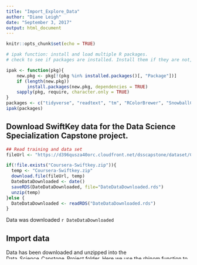 ```yaml
---
title: "Import_Explore_Data"
author: "Diane Leigh"
date: "September 3, 2017"
output: html_document
---
```


```r
knitr::opts_chunk$set(echo = TRUE)

# ipak function: install and load multiple R packages.
# check to see if packages are installed. Install them if they are not, then load them into the R session.

ipak <- function(pkg){
    new.pkg <- pkg[!(pkg %in% installed.packages()[, "Package"])]
    if (length(new.pkg)) 
        install.packages(new.pkg, dependencies = TRUE)
    sapply(pkg, require, character.only = TRUE)
}
packages <- c("tidyverse", "readtext", "tm", "RColorBrewer", "SnowballC", "RWeka", "RWekajars", "NLP", "openNLP","stringi", "rJava", "R.utils", "stringr", "tidytext", "scales")
ipak(packages)

```
## Download SwiftKey data for the Data Science Specialization Capstone project.

```r
## Read training and data set
fileUrl <- "https://d396qusza40orc.cloudfront.net/dsscapstone/dataset/Coursera-SwiftKey.zip"

if(!file.exists("Coursera-Swiftkey.zip")){
  temp <- "Coursera-Swiftkey.zip"
  download.file(fileUrl, temp)
  DateDataDownloaded <- date()
  saveRDS(DateDataDownloaded, file="DateDataDownloaded.rds")
  unzip(temp)
}else {
  DateDataDownloaded <- readRDS("DateDataDownloaded.rds")
} 

```

Data was downloaded `r DateDataDownloaded`

## Import data

Data has been downloaded and unzipped into the Data_Science_Capstone_Project folder. Here we use the rbinom function to sample 2% of the lines in each file for exploratory analysis.

```r
if(!file.exists("./datafiles/cordata.RData")){
  ds <- DirSource("./final/en_US")
  drfnm <- dir("./final/en_US")
  flInfo <- data.frame()
  sampInfo <- data.frame()
    j=0
  for(i in drfnm) {
    j=j+1
    flInfo[j,1] <- drfnm[j]
    flInfo[j,2] <- file.info(ds$filelist[j])$size / 1024^2 # Megabytes
    fnm <- file(ds$filelist[j], open="rb")
    y <- readLines(fnm, encoding = "UTF-8", skipNul=TRUE)
    flInfo[j,3] <- length(y)
    close(fnm)
    set.seed(3948)
    x <- y[rbinom(n = length(y), size = 1, prob = 0.02) == 1]
    flInfo[j,4] <- sum(stri_count_words(y))
    flInfo[j,5] <- max(nchar(y))
    if (grepl(".blog.*", i)){
      assign("blogs",x) 
      sampInfo[j,1] <- "blogs"
    }
    else if (grepl(".news.*", i)){
      assign("news",x)
      sampInfo[j,1] <- "news"
    }
    else if (grepl(".twitter.*", i)){
      assign("twitter",x) 
      sampInfo[j,1] <- "twitter"
    }
    sampInfo[j,2] <- length(x)
    sampInfo[j,3] <- sum(stri_count_words(x))
    sampInfo[j,4] <- max(nchar(x))
  }
  colnames(flInfo) <- c("File_Name", "Size_(MB)", "Num_of_Lines", "Num_of_Words", "Max_Characters")
  colnames(sampInfo) <- c("File_Name", "Num_of_Lines", "Num_of_Words", "Max_Characters")
  #combine sampled lines from blogs, news and twitter into one corpus
  cordata <- c(blogs, news, twitter)
  #save the data sampled data to RData files
  mkdirs("datafiles")
  saveRDS(blogs, "./datafiles/blogs.RData")
  saveRDS(news, "./datafiles/news.RData")
  saveRDS(twitter, "./datafiles/twitter.RData")
  saveRDS(cordata, "./datafiles/cordata.RData")
  saveRDS(flInfo, file = "./datafiles/flInfo.RData")
  saveRDS(sampInfo, file = "./datafiles/sampInfo.RData")
  # clean environment
  rm(drfnm, ds, fnm, i, j, x, y)
}else {
  cordata <- readRDS("./datafiles/cordata.RData")
  blogs <- readRDS("./datafiles/blogs.RData")
  news <- readRDS("./datafiles/news.RData")
  twitter <- readRDS("./datafiles/twitter.RData")
  flInfo <- readRDS("./datafiles/flInfo.RData")
  sampInfo <- readRDS("./datafiles/sampInfo.RData")
}

```

```r
# convert variables to data frames, one line per row
blogs_df <- data_frame(text = blogs) %>% mutate(linenumber = row_number())
news_df <- data_frame(text = news) %>% mutate(linenumber = row_number())
twitter_df <- data_frame(text = twitter) %>% mutate(linenumber = row_number())

# convert variables to one word per line (tokenization)
data("stop_words")
tidy_blog <- blogs_df %>% unnest_tokens(word, text) %>% anti_join(stop_words)
tidy_news <- news_df %>% unnest_tokens(word, text) %>% anti_join(stop_words)
tidy_twitter <- twitter_df %>% unnest_tokens(word,text)%>%anti_join(stop_words) 
```


```r
# plot word frequencies
blog_frq <- tidy_blog %>% count(word, sort = TRUE) %>% filter(n > 600) %>%
  mutate(word = reorder(word, n)) %>% ggplot(aes(word, n)) + geom_col() +
  xlab(NULL) + ggtitle("The most common words in our blog sample") +
  coord_flip()

news_frq <- tidy_news %>% count(word, sort = TRUE) %>% filter(n > 600) %>%
  mutate(word = reorder(word, n)) %>% ggplot(aes(word, n)) + geom_col() +
  xlab(NULL) + ggtitle("The most common words in our news sample") + 
  coord_flip()

twitter_frq <- tidy_twitter %>% count(word, sort = TRUE) %>% 
  filter(n > 600) %>% mutate(word = reorder(word, n)) %>% 
  ggplot(aes(word, n)) + geom_col() + xlab(NULL) +
  ggtitle("The most common words in our twitter sample") + coord_flip()

blog_frq
news_frq
twitter_frq

```

```r
frequency <- bind_rows(mutate(tidy_blog, Text_Source = "Blogs"),
  mutate(tidy_twitter, Text_Source = "Twitter"), 
  mutate(tidy_news, Text_Source = "xNews")) %>% 
  mutate(word = str_extract(word, "[a-z']+")) %>%
  count(Text_Source, word) %>% group_by(Text_Source) %>%
  mutate(proportion = n / sum(n)) %>% select(-n) %>% 
  spread(Text_Source, proportion) %>% 
  gather(Text_Source, proportion, `Blogs`:`Twitter`)

freq_comp <- ggplot(frequency, aes(x = proportion, y = `xNews`, 
  color = abs(`xNews` - proportion))) + 
  geom_abline(color = "gray40", lty = 2) +
  geom_jitter(alpha = 0.1, size = 2.5, width = 0.3, height = 0.3) +
  geom_text(aes(label = word), check_overlap = TRUE, vjust = 1.5) +
  scale_x_log10(labels = percent_format()) +
  scale_y_log10(labels = percent_format()) +
  scale_color_gradient(limits = c(0, 0.001), low = "darkslategray4", 
                       high = "gray75") +
  facet_wrap(~Text_Source, ncol = 2) + theme(legend.position="none") +
  labs(y = "News", x = NULL)

suppressWarnings(print(freq_comp))

```

```r
cor.test(data = frequency[frequency$Text_Source == "Blogs",],
         ~ proportion + `xNews`)
cor.test(data = frequency[frequency$Text_Source == "Twitter",],
         ~ proportion + `xNews`)
cor.test(data = frequency[frequency$Text_Source == "Blogs",],
         ~ proportion + `xNews`)
cor.test(data = frequency[frequency$Text_Source == "Twitter",],
         ~ proportion + `xNews`)

```
